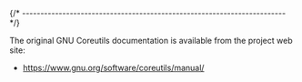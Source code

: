 
{/* ------------------------------------------------------------------------ */}

The original GNU Coreutils documentation is available from
the project web site:

- https://www.gnu.org/software/coreutils/manual/

